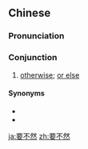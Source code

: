 ==Chinese==
{{zh-forms|type=12}}

===Pronunciation===
{{zh-pron
|m=yào不rán,tl2=y
|c=jiu3 bat1 jin4
|mn=qz,xm:iàu-put-liân/zz:iàu-put-jiân
|ma=y
|cat=con
}}

===Conjunction===
{{zh-con}}

# [[otherwise]]; [[or else]]

====Synonyms====
* {{zh-l|否則}}
* {{zh-l|要不}}

{{zh-cat|Intermediate}}

[[ja:要不然]]
[[zh:要不然]]